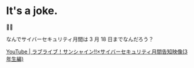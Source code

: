 # It's a joke.

🐬✨

なんでサイバーセキュリティ月間は 3 月 18 日までなんだろう？

<a target="_blank" href="https://youtu.be/aXzYYELbJ9Y?t=91">
  YouTube | ラブライブ！サンシャイン!!×サイバーセキュリティ月間告知映像(3年生編)
</a>

